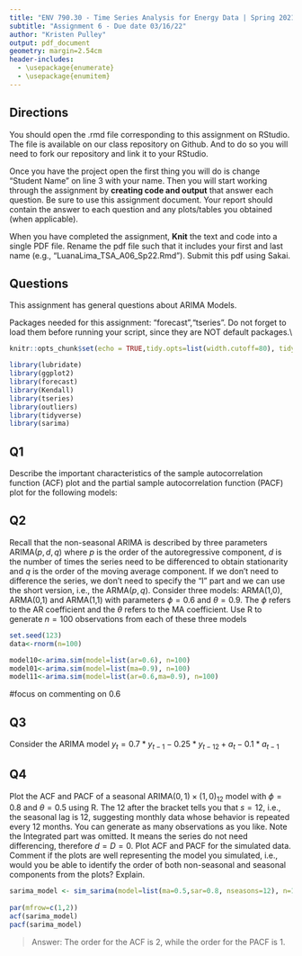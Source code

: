```yaml
---
title: "ENV 790.30 - Time Series Analysis for Energy Data | Spring 2021"
subtitle: "Assignment 6 - Due date 03/16/22"
author: "Kristen Pulley"
output: pdf_document
geometry: margin=2.54cm
header-includes:
  - \usepackage{enumerate}
  - \usepackage{enumitem}
---
```

  
## Directions
  
  You should open the .rmd file corresponding to this assignment on RStudio. The file is available on our class repository on Github. And to do so you will need to fork our repository and link it to your RStudio.  

Once you have the project open the first thing you will do is change "Student Name" on line 3 with your name. 
Then you will start working through the assignment by  **creating code and output** that answer each question. Be sure to use this assignment document. Your report should contain the answer to each question and any plots/tables you obtained (when applicable).

When you have completed the assignment, **Knit** the text and code into a single PDF file. Rename the pdf file such that it includes your first and last name (e.g., "LuanaLima_TSA_A06_Sp22.Rmd"). Submit this pdf using Sakai. 

## Questions 

This assignment has general questions about ARIMA Models. 

Packages needed for this assignment: "forecast","tseries". Do not forget to load them before running your script, since they are NOT default packages.\\
```r
knitr::opts_chunk$set(echo = TRUE,tidy.opts=list(width.cutoff=80), tidy=FALSE) 
```

```r
library(lubridate)
library(ggplot2)
library(forecast)  
library(Kendall)
library(tseries)
library(outliers)
library(tidyverse)
library(sarima)
```


## Q1
Describe the important characteristics of the sample autocorrelation function (ACF) plot and the partial sample autocorrelation function (PACF) plot for the following models: 

\begin{enumerate}[label=(\alph*)]

\item AR(2)

> Answer: An autoregressive model's current values depeend on its own previous values. The ACF for an autoregressive model shows a slow decay. The PACF gives the lag of the model.  

\item MA(1)

> Answer: A moving average model's current deviation from mean depends on previous deviation. The ACF decay usuallly cuts off at the begining and gives the lag. The PACF shows decay.

\end{enumerate}

## Q2
Recall that the non-seasonal ARIMA is described by three parameters ARIMA$(p,d,q)$ where $p$ is the order of the autoregressive component, $d$ is the number of times the series need to be differenced to obtain stationarity and $q$ is the order of the moving average component. If we don't need to difference the series, we don't need to specify the "I" part and we can use the short version, i.e., the ARMA$(p,q)$. Consider three models: ARMA(1,0), ARMA(0,1) and ARMA(1,1) with parameters $\phi=0.6$ and $\theta= 0.9$. The $\phi$ refers to the AR coefficient and the $\theta$ refers to the MA coefficient. Use R to generate $n=100$ observations from each of these three models

```r
set.seed(123)
data<-rnorm(n=100)

model10<-arima.sim(model=list(ar=0.6), n=100)
model01<-arima.sim(model=list(ma=0.9), n=100)
model11<-arima.sim(model=list(ar=0.6,ma=0.9), n=100)
```
#focus on commenting on 0.6

\begin{enumerate}[label=(\alph*)]

\item Plot the sample ACF for each of these models in one window to facilitate comparison (Hint: use command $par(mfrow=c(1,3))$ that divides the plotting window in three columns).  

```r
par(mfrow=c(1,3))
acf(model10)
acf(model01)
acf(model11)
```


\item Plot the sample PACF for each of these models in one window to facilitate comparison.  

```r
par(mfrow=c(1,3))
pacf(model10)
pacf(model01)
pacf(model11)
```

\item Look at the ACFs and PACFs. Imagine you had these plots for a data set and you were asked to identify the model, i.e., is it AR, MA or ARMA and the order of each component. Would you be identify them correctly? Explain your answer.

> Answer: Based on the ACFs and PACFs of the models above, I would identify them incorrectly. In  the ACFs, all 3 models show a slow decay. In the PACF's, all models cut off at lag 1. These 2 characteristics stongly indicate an MA model, which is what I would have identified them as.

\item Compare the ACF and PACF values R computed with the theoretical values you provided for the coefficients. Do they match? Explain your answer.

> Answer: The coefficienct for the ACFs is 1, while the coefficent for PACFs 1,0 and 01, are 0.4, and 1,1 is at 0.6. The true ARMA model PACF maatches the coefficent.

\item Increase number of observations to $n=1000$ and repeat parts (a)-(d).

```r
model10.2<-arima.sim(model=list(ar=0.6), n=1000)
model01.2<-arima.sim(model=list(ma=0.9), n=1000)
model11.2<-arima.sim(model=list(ar=0.6,ma=0.9), n=1000)

par(mfrow=c(1,3))
acf(model10.2)
acf(model01.2)
acf(model11.2)

par(mfrow=c(1,3))
pacf(model10.2)
pacf(model01.2)
pacf(model11.2)
```

\end{enumerate}

## Q3

Consider the ARIMA model $y_t=0.7*y_{t-1}-0.25*y_{t-12}+a_t-0.1*a_{t-1}$

\begin{enumerate}[label=(\alph*)]

\item Identify the model using the notation ARIMA$(p,d,q)(P,D,Q)_ s$, i.e., identify the integers $p,d,q,P,D,Q,s$ (if possible) from the equation.

> Answer: ARIMA(1,0,1)(1,0,1)s=12

\item Also from the equation what are the values of the parameters, i.e., model coefficients. 

>Answer: phi=0.1, theta=0.7 

\end{enumerate}
## Q4

Plot the ACF and PACF of a seasonal ARIMA$(0, 1)\times(1, 0)_{12}$ model with $\phi =0 .8$ and $\theta = 0.5$ using R. The $12$ after the bracket tells you that $s=12$, i.e., the seasonal lag is 12, suggesting monthly data whose behavior is repeated every 12 months. You can generate as many observations as you like. Note the Integrated part was omitted. It means the series do not need differencing, therefore $d=D=0$. Plot ACF and PACF for the simulated data. Comment if the plots are well representing the model you simulated, i.e., would you be able to identify the order of both non-seasonal and seasonal components from the plots? Explain.

```r
sarima_model <- sim_sarima(model=list(ma=0.5,sar=0.8, nseasons=12), n=1000)
 
par(mfrow=c(1,2))
acf(sarima_model)
pacf(sarima_model)
```
> Answer: The order for the ACF is 2, while the order for the PACF is 1.
